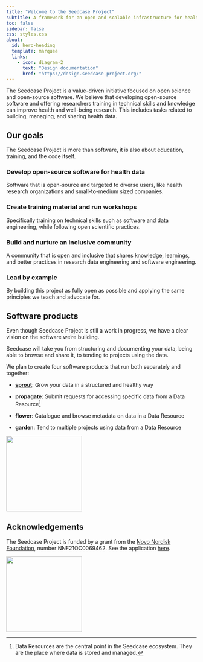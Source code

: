```yaml
---
title: "Welcome to the Seedcase Project"
subtitle: A framework for an open and scalable infrastructure for health data
toc: false
sidebar: false
css: styles.css
about:
  id: hero-heading
  template: marquee
  links: 
    - icon: diagram-2
      text: "Design documentation"
      href: "https://design.seedcase-project.org/"
---
```


::: {#hero-heading}
The Seedcase Project is a value-driven initiative focused on open
science and open-source software. We believe that developing open-source
software and offering researchers training in technical skills and
knowledge can improve health and well-being research. This includes
tasks related to building, managing, and sharing health data.
:::

## Our goals

The Seedcase Project is more than software, it is also about education,
training, and the code itself.

::::::: {.grid .wider-grid}
::: {.g-col-6 .g-col-md-3 .landing-page-card}
### Develop open-source software for health data

Software that is open-source and targeted to diverse users, like health
research organizations and small-to-medium sized companies.
:::

::: {.g-col-6 .g-col-md-3 .landing-page-card}
### Create training material and run workshops

Specifically training on technical skills such as software and data
engineering, while following open scientific practices.
:::

::: {.g-col-6 .g-col-md-3 .landing-page-card}
### Build and nurture an inclusive community

A community that is open and inclusive that shares knowledge, learnings,
and better practices in research data engineering and software
engineering.
:::

::: {.g-col-6 .g-col-md-3 .landing-page-card}
### Lead by example

By building this project as fully open as possible and applying the same
principles we teach and advocate for.
:::
:::::::

<!-- TODO: List overview of purposes/principles here? -->

::::::: landing-page-banner
:::::: landing-page-banner-content
## Software products

::::: grid
::: g-col-8
Even though Seedcase Project is still a work in progress, we have a
clear vision on the software we’re building.

Seedcase will take you from structuring and documenting your data, being
able to browse and share it, to tending to projects using the data.

We plan to create four software products that run both separately and
together:

-   [**sprout**](https://github.com/seedcase-project/seedcase-sprout):
    Grow your data in a structured and healthy way

-   **propagate**: Submit requests for accessing specific data from a
    Data Resource[^1]

-   **flower**: Catalogue and browse metadata on data in a Data Resource

-   **garden**: Tend to multiple projects using data from a Data
    Resource
:::

::: g-col-4
![](_extensions/seedcase-project/seedcase-theme/logos/software-product-logos.svg){fig-alt="The logos of the Seedcase software products."
fig-align="right" width="200px"}
:::
:::::
::::::
:::::::

[^1]: Data Resources are the central point in the Seedcase ecosystem.
    They are the place where data is stored and managed.

## Acknowledgements {#acknowledgements}

::::: {layout="[60, 40]"}
::: {#acknowledgements-left}
The Seedcase Project is funded by a grant from the [Novo Nordisk
Foundation](https://novonordiskfonden.dk/en/), number NNF21OC0069462.
See the application
[here](https://seedcase-project.org/about/history/nnf-application).
:::

::: {#acknowledgements-right}
![](_extensions/seedcase-project/seedcase-theme/logos/nnf-logo.png){fig-alt="The Novo Nordisk Foundation logo"
width="200px"}
:::
:::::
